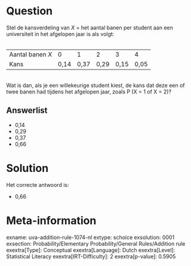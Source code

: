 Question
========

Stel de kansverdeling van *X* = het aantal banen per student aan een
universiteit in het afgelopen jaar is als volgt:\
\

  ------------------ ------ ------ ------ ------ ------
  Aantal banen *X*   0      1      2      3      4
  Kans               0,14   0,37   0,29   0,15   0,05
  ------------------ ------ ------ ------ ------ ------

\
Wat is dan, als je een willekeurige student kiest, de kans dat deze een
of twee banen had tijdens het afgelopen jaar, zoals P (X = 1 of X = 2)?\

Answerlist
----------

* 0,14
* 0,29
* 0,37
* 0,66

Solution
========

Het correcte antwoord is: 

* 0,66

Meta-information
================
exname: uva-addition-rule-1074-nl
extype: schoice
exsolution: 0001
exsection: Probability/Elementary Probability/General Rules/Addition rule
exextra[Type]: Conceptual
exextra[Language]: Dutch
exextra[Level]: Statistical Literacy
exextra[IRT-Difficulty]: 2
exextra[p-value]: 0.5905
